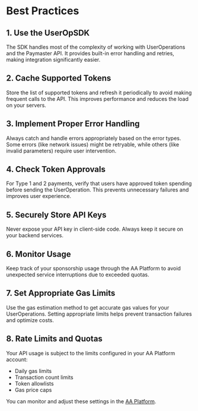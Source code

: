 # Best Practices

## 1. Use the UserOpSDK

The SDK handles most of the complexity of working with UserOperations and the Paymaster API. It provides built-in error handling and retries, making integration significantly easier.

## 2. Cache Supported Tokens

Store the list of supported tokens and refresh it periodically to avoid making frequent calls to the API. This improves performance and reduces the load on your servers.

## 3. Implement Proper Error Handling

Always catch and handle errors appropriately based on the error types. Some errors (like network issues) might be retryable, while others (like invalid parameters) require user intervention.

## 4. Check Token Approvals

For Type 1 and 2 payments, verify that users have approved token spending before sending the UserOperation. This prevents unnecessary failures and improves user experience.

## 5. Securely Store API Keys

Never expose your API key in client-side code. Always keep it secure on your backend services.

## 6. Monitor Usage

Keep track of your sponsorship usage through the AA Platform to avoid unexpected service interruptions due to exceeded quotas.

## 7. Set Appropriate Gas Limits

Use the gas estimation method to get accurate gas values for your UserOperations. Setting appropriate limits helps prevent transaction failures and optimize costs.

## 8. Rate Limits and Quotas

Your API usage is subject to the limits configured in your AA Platform account:

- Daily gas limits
- Transaction count limits
- Token allowlists
- Gas price caps

You can monitor and adjust these settings in the [AA Platform](https://aa-platform.nerochain.io).
